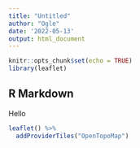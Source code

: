 ```yaml
---
title: "Untitled"
author: "Ogle"
date: '2022-05-13'
output: html_document
---
```


```r
knitr::opts_chunk$set(echo = TRUE)
library(leaflet)
```

## R Markdown

Hello

```r
leaflet() %>%
  addProviderTiles("OpenTopoMap")
```
